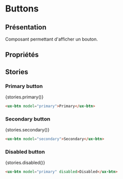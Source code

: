 
# Buttons

<Meta title="Components|Formulaires/Buttons" />

## Présentation

Composant permettant d'afficher un bouton.

## Propriétés

<Props of="ux-btn" />

## Stories

### Primary button

<Preview withSource="none">
  <Story name="Primary" height="60px">
    {stories.primary()}
  </Story>
</Preview>

```html
<ux-btn model="primary">Primary</ux-btn>
```

### Secondary button

<Preview withSource="none">
  <Story name="Secondary" height="60px">
    {stories.secondary()}
  </Story>
</Preview>

```html
<ux-btn model="secondary">Secondary</ux-btn>
```

### Disabled button

<Preview withSource="none">
  <Story name="Disabled" height="60px">
    {stories.disabled()}
  </Story>
</Preview>

```html
<ux-btn model="primary" disabled>Disabled</ux-btn>
```
